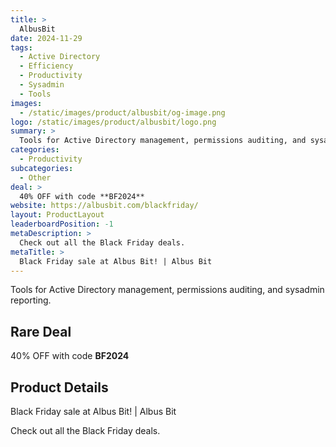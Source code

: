 ```yaml
---
title: >
  AlbusBit
date: 2024-11-29
tags:
  - Active Directory
  - Efficiency
  - Productivity
  - Sysadmin
  - Tools
images:
  - /static/images/product/albusbit/og-image.png
logo: /static/images/product/albusbit/logo.png
summary: >
  Tools for Active Directory management, permissions auditing, and sysadmin reporting.
categories:
  - Productivity
subcategories:
  - Other
deal: >
  40% OFF with code **BF2024**
website: https://albusbit.com/blackfriday/
layout: ProductLayout
leaderboardPosition: -1
metaDescription: >
  Check out all the Black Friday deals.
metaTitle: >
  Black Friday sale at Albus Bit! | Albus Bit
---
```

Tools for Active Directory management, permissions auditing, and sysadmin reporting.

## Rare Deal

40% OFF with code **BF2024**

## Product Details

Black Friday sale at Albus Bit! | Albus Bit

Check out all the Black Friday deals.
